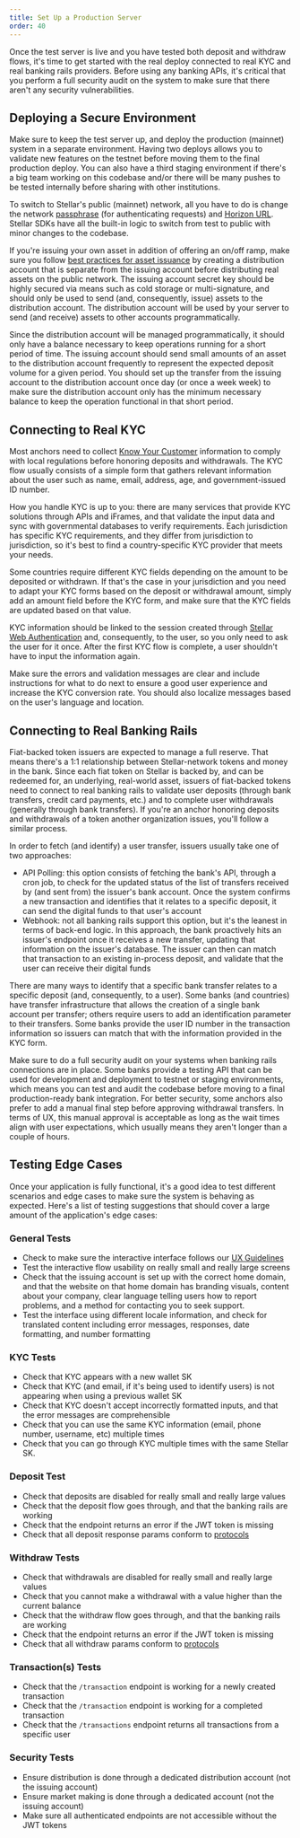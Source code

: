 ```yaml
---
title: Set Up a Production Server
order: 40
---
```


Once the test server is live and you have tested both deposit and withdraw flows, it's time to get started with the real deploy connected to real KYC and real banking rails providers. Before using any banking APIs, it's critical that you perform a full security audit on the system to make sure that there aren't any security vulnerabilities.

## Deploying a Secure Environment

Make sure to keep the test server up, and deploy the production (mainnet) system in a separate environment. Having two deploys allows you to validate new features on the testnet before moving them to the final production deploy. You can also have a third staging environment if there's a big team working on this codebase and/or there will be many pushes to be tested internally before sharing with other institutions.

To switch to Stellar's public (mainnet) network, all you have to do is change the network [passphrase](../glossary/network-passphrase.mdx) (for authenticating requests) and [Horizon URL](https://horizon.stellar.org/). Stellar SDKs have all the built-in logic to switch from test to public with minor changes to the codebase.

If you're issuing your own asset in addition of offering an on/off ramp, make sure you follow [best practices for asset issuance](../issuing-assets/how-to-issue-an-asset.mdx) by creating a distribution account that is separate from the issuing account before distributing real assets on the public network. The issuing account secret key should be highly secured via means such as cold storage or multi-signature, and should only be used to send (and, consequently, issue) assets to the distribution account. The distribution account will be used by your server to send (and receive) assets to other accounts programmatically.

Since the distribution account will be managed programmatically, it should only have a balance necessary to keep operations running for a short period of time. The issuing account should send small amounts of an asset to the distribution account frequently to represent the expected deposit volume for a given period. You should set up the transfer from the issuing account to the distribution account once day (or once a week week) to make sure the distribution account only has the minimum necessary balance to keep the operation functional in that short period.

## Connecting to Real KYC

Most anchors need to collect  [Know Your Customer](https://en.wikipedia.org/wiki/Know_your_customer) information to comply with local regulations before honoring deposits and withdrawals. The KYC flow usually consists of a simple form that gathers relevant information about the user such as name, email, address, age, and government-issued ID number.

How you handle KYC is up to you: there are many services that provide KYC solutions through APIs and iFrames, and that validate the input data and sync with governmental databases to verify requirements. Each jurisdiction has specific KYC requirements, and they differ from jurisdiction to jurisdiction, so it's best to find a country-specific KYC provider that meets your needs.

Some countries require different KYC fields depending on the amount to be deposited or withdrawn. If that's the case in your jurisdiction and you need to adapt your KYC forms based on the deposit or withdrawal amount, simply add an amount field before the KYC form, and make sure that the KYC fields are updated based on that value.

KYC information should be linked to the session created through [Stellar Web Authentication](./setting-up-test-server.mdx#authentication) and, consequently, to the user, so you only need to ask the user for it once. After the first KYC flow is complete, a user shouldn't have to input the information again.

Make sure the errors and validation messages are clear and include instructions for what to do next to ensure a good user experience and increase the KYC conversion rate. You should also localize messages based on the user's language and location.

## Connecting to Real Banking Rails

Fiat-backed token issuers are expected to manage a full reserve.  That means there's a 1:1 relationship between Stellar-network tokens and money in the bank.  Since each fiat token on Stellar is backed by, and can be redeemed for, an underlying, real-world asset, issuers of fiat-backed tokens need to connect to real banking rails to validate user deposits (through bank transfers, credit card payments, etc.) and to complete user withdrawals (generally through bank transfers).  If you're an anchor honoring deposits and withdrawals of a token another organization issues, you'll follow a similar process.

In order to fetch (and identify) a user transfer, issuers usually take one of two approaches:

* API Polling: this option consists of fetching the bank's API, through a cron job, to check for the updated status of the list of transfers received by (and sent from) the issuer's bank account. Once the system confirms a new transaction and identifies that it relates to a specific deposit, it can send the digital funds to that user's account
* Webhook: not all banking rails support this option, but it's the leanest in terms of back-end logic. In this approach, the bank proactively hits an issuer's endpoint once it receives a new transfer, updating that information on the issuer's database. The issuer can then can match that transaction to an existing in-process deposit, and validate that the user can receive their digital funds

There are many ways to identify that a specific bank transfer relates to a specific deposit (and, consequently, to a user). Some banks (and countries) have transfer infrastructure that allows the creation of a single bank account per transfer; others require users to add an identification parameter to their transfers.  Some banks provide the user ID number in the transaction information so issuers can match that with the information provided in the KYC form.

Make sure to do a full security audit on your systems when banking rails connections are in place. Some banks provide a testing API that can be used for development and deployment to testnet or staging environments, which means you can test and audit the codebase before moving to a final production-ready bank integration. For better security, some anchors also prefer to add a manual final step before approving withdrawal transfers. In terms of UX, this manual approval is acceptable as long as the wait times align with user expectations, which usually means they aren't longer than a couple of hours. 

## Testing Edge Cases

Once your application is fully functional, it's a good idea to test different scenarios and edge cases to make sure the system is behaving as expected. Here's a list of testing suggestions that should cover a large amount of the application's edge cases:

### General Tests

* Check to make sure the interactive interface follows our [UX Guidelines](https://github.com/stellar/anchor-ux-guidelines)
* Test the interactive flow usability on really small and really large screens
* Check that the issuing account is set up with the correct home domain, and that the website on that home domain has branding visuals, content about your company, clear language telling users how to report problems, and a method for contacting you to seek support.
* Test the interface using different locale information, and check for translated content including error messages, responses, date formatting, and number formatting

### KYC Tests

* Check that KYC appears with a new wallet SK
* Check that KYC (and email, if it's being used to identify users) is not appearing when using a previous wallet SK
* Check that KYC doesn't accept incorrectly formatted inputs, and that the error messages are comprehensible
* Check that you can use the same KYC information (email, phone number, username, etc) multiple times
* Check that you can go through KYC multiple times with the same Stellar SK.

### Deposit Test

* Check that deposits are disabled for really small and really large values
* Check that the deposit flow goes through, and that the banking rails are working
* Check that the endpoint returns an error if the JWT token is missing
* Check that all deposit response params conform to [protocols](https://github.com/stellar/stellar-protocol/blob/master/ecosystem/sep-0024.md#deposit)

### Withdraw Tests

* Check that withdrawals are disabled for really small and really large values
* Check that you cannot make a withdrawal with a value higher than the current balance
* Check that the withdraw flow goes through, and that the banking rails are working
* Check that  the endpoint returns an error if the JWT token is missing
* Check that all withdraw params conform to [protocols](https://github.com/stellar/stellar-protocol/blob/master/ecosystem/sep-0024.md#withdraw)

### Transaction(s) Tests

* Check that the `/transaction` endpoint is working for a newly created transaction
* Check that the `/transaction` endpoint is working for a completed transaction
* Check that the `/transactions` endpoint returns all transactions from a specific user

### Security Tests

* Ensure distribution is done through a dedicated distribution account (not the issuing account)
* Ensure market making is done through a dedicated account (not the issuing account)
* Make sure all authenticated endpoints are not accessible without the JWT tokens
